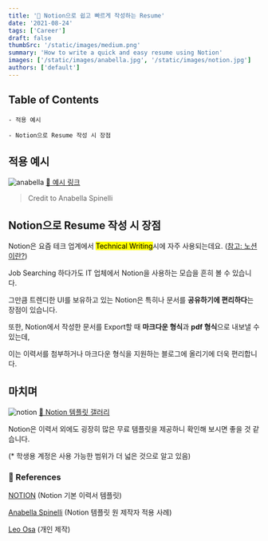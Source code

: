 ```yaml
---
title: '👔 Notion으로 쉽고 빠르게 작성하는 Resume'
date: '2021-08-24'
tags: ['Career']
draft: false
thumbSrc: '/static/images/medium.png'
summary: 'How to write a quick and easy resume using Notion'
images: ['/static/images/anabella.jpg', '/static/images/notion.jpg']
authors: ['default']
---
```


## Table of Contents

```
- 적용 예시

- Notion으로 Resume 작성 시 장점
```

## 적용 예시

![anabella](/static/images/anabella.jpg)
[🔗 예시 링크](https://www.notion.so/Goeun-Lee-ec4f8ae8c84b46b5a8f2e1322ede3374)

> Credit to Anabella Spinelli

## Notion으로 Resume 작성 시 장점

Notion은 요즘 테크 업계에서 <mark>Technical Writing</mark>시에 자주 사용되는데요. ([참고: 노션이란?](notion이란))

Job Searching 하다가도 IT 업체에서 Notion을 사용하는 모습을 흔히 볼 수 있습니다.

그만큼 트렌디한 UI를 보유하고 있는 Notion은 특히나 문서를 **공유하기에 편리하다**는 장점이 있습니다.

또한, Notion에서 작성한 문서를 Export할 때 **마크다운 형식**과 **pdf 형식**으로 내보낼 수 있는데,

이는 이력서를 첨부하거나 마크다운 형식을 지원하는 블로그에 올리기에 더욱 편리합니다.

## 마치며

![notion](/static/images/notion.jpg)
[🔗 Notion 템플릿 갤러리](https://www.notion.so/181e961aeb5c4ee6915307c0dfd5156d)

Notion은 이력서 외에도 굉장히 많은 무료 템플릿을 제공하니 확인해 보시면 좋을 것 같습니다.

(\* 학생용 계정은 사용 가능한 범위가 더 넓은 것으로 알고 있음)

### 🔗 References

[NOTION](https://www.notion.so/Resume-17aab65a771f4f85bb2bb9b12994ec28) (Notion 기본 이력서 템플릿)

[Anabella Spinelli](https://www.notion.so/Anabella-Spinelli-a42a2aaf9a434729b442165ff531d2d8) (Notion 템플릿 원 제작자 적용 사례)

[Leo Osa](https://www.notion.so/Leo-Osa-9ac01881647f410194ead70b790aed98) (개인 제작)
